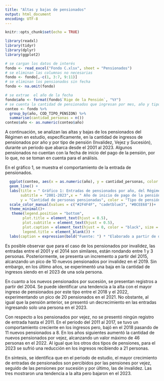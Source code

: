 ```yaml
---
title: "Altas y bajas de pensionados"
output: html_document
encoding: UTF-8
---
```


```r
knitr::opts_chunk$set(echo = TRUE)
```

```r
library(readxl)
library(tidyr)
library(dplyr)
library(ggplot2)
```

```r
# se cargan los datos de interés
fondo <- read_excel("Fondo C.xlsx", sheet = "Pensionados")
# se eliminan las columnas no necesarias
fondo <- fondo[,-c(1, 3:7, 9:11)]
# se eliminan los pensionados sin fecha 
fondo <- na.omit(fondo)

# se extrae  el año de la fecha
fondo$año <- format(fondo$`Rige de la Pensión`, "%Y")
# se cuenta la cantidad de pensionados que ingresan por mes, año y tipo de pensión
conteo <- fondo %>%
  group_by(año, COD_TIPO_PENSION) %>%
  summarise(cantidad_personas = n())
conteo$año <- as.numeric(conteo$año)

```

A continuación, se analizan las altas y bajas de los pensionados del Régimen 
en estudio, específicamente, en la cantidad de ingresos de pensionados 
por año y por tipo de pensión (Invalidez, Vejez y Sucesión), durante un 
periodo que abarca desde el 2001 al 2023. Algunos pensionados no cuentan con la fecha
de inicio del pago de la pensión, por lo que, no se toman en cuenta para el análisis.

En el gráfico 1, se muestra el comportamiento de la entrada de pensionados.

```r
  ggplot(conteo, aes(x = as.numeric(año), y = cantidad_personas, color = COD_TIPO_PENSION)) +
  geom_line() +
  labs(title = " Gráfico 1: Entradas de pensionados por año, del Régimen",
       subtitle = "2001-2023",x = " Año de inicio de pago de la pensión",
       y = "Cantidad de personas pensionadas", color = "Tipo de pensión")+
  scale_color_manual(values = c("#2F4F4F", "cadetblue3", "#BCEE68"))+
  theme_minimal()+
   theme(legend.position = "bottom",
        plot.title = element_text(hjust = 0.5),
        plot.subtitle = element_text(hjust = 0.5),
        plot.caption = element_text(hjust = 0, color = "black", size = 8),
        legend.title = element_blank()) +
  labs(caption = expression(bold("Fuente: ") * "Elaborado a partir de datos de."))

```

Es posible observar que para el caso de los pensionados por invalidez,
las entradas entre el 2001 y el 2014 son similares, están rondando entre 1 y 3 
personas. Posteriormente, se presenta un incremento a partir del 2015, alcanzando
un pico de 10 nuevos pensionados por invalidez en el 2019. Sin embargo, en los
último años, se experimentó una baja en la cantidad de ingresos siendo en el 2023
de una sola persona.

En cuanto a los nuevos pensionados por sucesión, se presentan registros a partir
del 2004. Se puede identificar una tendencia a la alta con el mayor ingreso
de pensionados por este tipo entre el 2018 y el 2022, experimentando un pico de 20 
pensionados en el 2021. No obstante, al igual que la pensión anterior, se presentó un 
decrecimiento en las entradas ingresando solo una persona en el 2023.

Con respecto a los pensionados por vejez, no se presentó ningún registro de
entrada hasta el 2011. En el periodo del 2011 al 2017, se tuvo un comportamiento
creciente en los ingresos pero, bajó en el 2018 pasando de 11 nuevos pensionados
a 8. En los años siguientes aumentó la cantidad de nuevos pensionados por vejez,
alcanzando un valor máximo de 46 personas en el 2022. Al igual que los otros dos
tipos de pensiones, para el 2023 se sufrió una reducción en los ingresos recibiendo 
a 21 personas.

En síntesis, se identifica que en el periodo de estudio, el mayor crecimiento de entradas de 
pensionados son percibidos por las pensiones por vejez, seguido de las pensiones
por sucesión y por último, las de invalidez. Las tres mostraron una tendencia a
la alta pero bajaron en el 2023.



